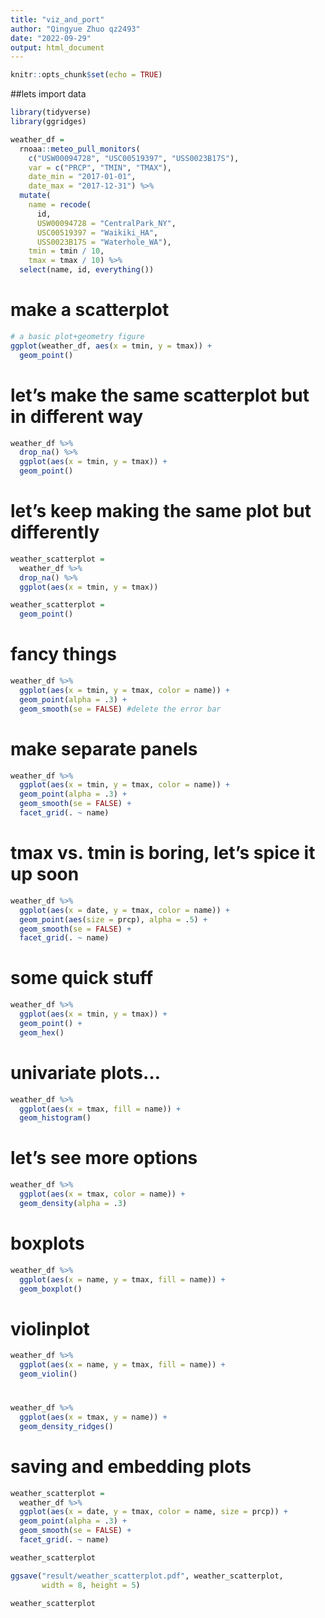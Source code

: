 ```yaml
---
title: "viz_and_port"
author: "Qingyue Zhuo qz2493"
date: "2022-09-29"
output: html_document
---
```


```r
knitr::opts_chunk$set(echo = TRUE)
```

##lets import data
```r
library(tidyverse)
library(ggridges)
```


```r
weather_df = 
  rnoaa::meteo_pull_monitors(
    c("USW00094728", "USC00519397", "USS0023B17S"),
    var = c("PRCP", "TMIN", "TMAX"), 
    date_min = "2017-01-01",
    date_max = "2017-12-31") %>%
  mutate(
    name = recode(
      id, 
      USW00094728 = "CentralPark_NY", 
      USC00519397 = "Waikiki_HA",
      USS0023B17S = "Waterhole_WA"),
    tmin = tmin / 10,
    tmax = tmax / 10) %>%
  select(name, id, everything())
```

# make a scatterplot
```r
# a basic plot+geometry figure
ggplot(weather_df, aes(x = tmin, y = tmax)) +
  geom_point()

```

# let's make the same scatterplot but in different way
```r
weather_df %>%
  drop_na() %>%
  ggplot(aes(x = tmin, y = tmax)) +
  geom_point()
```

# let's keep making the same plot but differently
```r
weather_scatterplot = 
  weather_df %>%
  drop_na() %>%
  ggplot(aes(x = tmin, y = tmax))

weather_scatterplot = 
  geom_point()
```

# fancy things
```r
weather_df %>%
  ggplot(aes(x = tmin, y = tmax, color = name)) +
  geom_point(alpha = .3) +
  geom_smooth(se = FALSE) #delete the error bar
```

# make separate panels
```r
weather_df %>%
  ggplot(aes(x = tmin, y = tmax, color = name)) +
  geom_point(alpha = .3) +
  geom_smooth(se = FALSE) +
  facet_grid(. ~ name)
```

# tmax vs. tmin is boring, let's spice it up soon
```r
weather_df %>%
  ggplot(aes(x = date, y = tmax, color = name)) + 
  geom_point(aes(size = prcp), alpha = .5) +
  geom_smooth(se = FALSE) + 
  facet_grid(. ~ name)
```

# some quick stuff
```r
weather_df %>%
  ggplot(aes(x = tmin, y = tmax)) +
  geom_point() +
  geom_hex()
```

# univariate plots...
```r
weather_df %>%
  ggplot(aes(x = tmax, fill = name)) +
  geom_histogram()
```

# let's see more options
```r
weather_df %>%
  ggplot(aes(x = tmax, color = name)) +
  geom_density(alpha = .3)
```

# boxplots
```r
weather_df %>%
  ggplot(aes(x = name, y = tmax, fill = name)) +
  geom_boxplot()
```

# violinplot
```r
weather_df %>%
  ggplot(aes(x = name, y = tmax, fill = name)) +
  geom_violin()
```

# 
```r
weather_df %>%
  ggplot(aes(x = tmax, y = name)) +
  geom_density_ridges()
```

# saving and embedding plots
```r
weather_scatterplot = 
  weather_df %>%
  ggplot(aes(x = date, y = tmax, color = name, size = prcp)) +
  geom_point(alpha = .3) +
  geom_smooth(se = FALSE) +
  facet_grid(. ~ name)

weather_scatterplot

ggsave("result/weather_scatterplot.pdf", weather_scatterplot,
       width = 8, height = 5)
```

```r
weather_scatterplot
```

